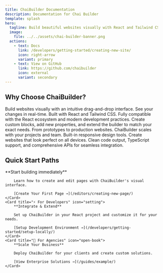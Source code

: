 ```yaml
---
title: ChaiBuilder Documentation
description: Documentation for Chai Builder
template: splash
hero:
  tagline: Build beautiful websites visually with React and Tailwind CSS. No coding required, unlimited customization possible.
  image:
    file: ../../assets/chai-builder-banner.png
  actions:
    - text: Docs
      link: /developers/getting-started/creating-new-site/
      icon: right-arrow
      variant: primary
    - text: View on GitHub
      link: https://github.com/chaibuilder
      icon: external
      variant: secondary
---
```



## Why Choose ChaiBuilder?

<CardGrid stagger>
	<Card title="🎨 Visual First" icon="star">
		Build websites visually with an intuitive drag-and-drop interface. See your changes in real-time.
	</Card>
	<Card title="⚛️ React Powered" icon="heart">
		Built with React and Tailwind CSS. Fully compatible with the React ecosystem and modern development practices.
	</Card>
	<Card title="🔧 Fully Extensible" icon="puzzle">
		Create custom blocks, add new properties, and extend the builder to match your exact needs.
	</Card>
	<Card title="🚀 Production Ready" icon="rocket">
		From prototypes to production websites. ChaiBuilder scales with your projects and team.
	</Card>
	<Card title="📱 Responsive Design" icon="laptop">
		Built-in responsive design tools. Create websites that look perfect on all devices.
	</Card>
	<Card title="🎯 Developer Friendly" icon="approve-check">
		Clean code output, TypeScript support, and comprehensive APIs for seamless integration.
	</Card>
</CardGrid>

## Quick Start Paths

<CardGrid>
	<Card title="🏃‍♂️ For Content Creators" icon="pencil">
		**Start building immediately**
		
		Learn how to create and edit pages with ChaiBuilder's visual interface.
		
		[Create Your First Page →](/editors/creating-new-page/)
	</Card>
	<Card title="⚡ For Developers" icon="setting">
		**Integrate & Extend**
		
		Set up ChaiBuilder in your React project and customize it for your needs.
		
		[Setup Development Environment →](/developers/getting-started/setup-locally/)
	</Card>
	<Card title="🎨 For Agencies" icon="open-book">
		**Scale Your Business**
		
		Deploy ChaiBuilder for your clients and create custom solutions.
		
		[View Enterprise Solutions →](/guides/example/)
	</Card>
</CardGrid>
